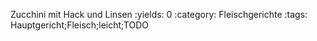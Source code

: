 Zucchini mit Hack und Linsen
:yields: 0
:category: Fleischgerichte
:tags: Hauptgericht;Fleisch;leicht;TODO
